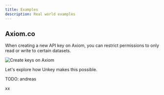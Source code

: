 ```yaml
---
title: Examples
description: Real world examples 
---
```



## Axiom.co

When creating a new API key on Axiom, you can restrict permissions to only read or write to certain datasets.

<Frame >
  <img src="/features/authorization/axiom.png" alt="Create keys on Axiom"/>

</Frame>

Let's explore how Unkey makes this possible.

TODO: andreas

<Steps>
<Step stepNumber={1} title="Title">
xx
</Step>
</Steps>